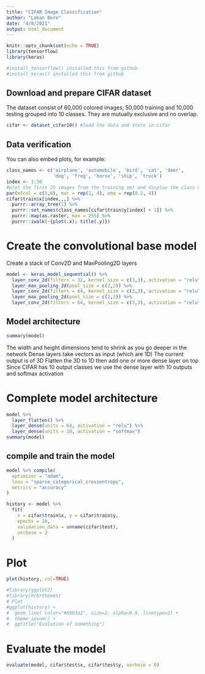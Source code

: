 ```yaml
---
title: "CIFAR Image Classification"
author: "Laban Bore"
date: "4/8/2021"
output: html_document
---
```


```r
knitr::opts_chunk$set(echo = TRUE)
library(tensorflow)
library(keras)

#install_tensorflow() installed this from github
#install_keras() installed this from github
```

## Download and prepare CIFAR dataset

The dataset consist of 60,000 colored images; 50,000 training and 10,000 testing grouped into 10 classes. They are mutually exclusive and no overlap.


```r
cifar <- dataset_cifar10() #load the data and store in cifar
```

## Data verification

You can also embed plots, for example:

```r
class_names <- c('airplane', 'automobile', 'bird', 'cat', 'deer',
                 'dog', 'frog', 'horse', 'ship', 'truck')
index <- 1:30
#plot the first 25 images from the training set and display the class name below each image.
par(mfcol = c(5,6), mar = rep(1, 4), oma = rep(0.2, 4))
cifar$train$x[index,,,] %>% 
  purrr::array_tree(1) %>%
  purrr::set_names(class_names[cifar$train$y[index] + 1]) %>% 
  purrr::map(as.raster, max = 255) %>%
  purrr::iwalk(~{plot(.x); title(.y)})
```

# Create the convolutional base model
Create a stack of Conv2D and MaxPooling2D layers

```r
model <- keras_model_sequential() %>% 
  layer_conv_2d(filters = 32, kernel_size = c(3,3), activation = "relu", input_shape = c(32,32,3)) %>% 
  layer_max_pooling_2d(pool_size = c(2,2)) %>% 
  layer_conv_2d(filters = 64, kernel_size = c(3,3), activation = "relu") %>% 
  layer_max_pooling_2d(pool_size = c(2,2)) %>% 
  layer_conv_2d(filters = 64, kernel_size = c(3,3), activation = "relu")

```

## Model architecture

```r
summary(model)
```

The width and height dimensions tend to shrink as you go deeper in the network
Dense layers take vectors as input (which are 1D)
The current output is of 3D
Flatten the 3D to 1D then add one or more dense layer on top
Since CIFAR has 10 output classes we use the dense layer with 10 outputs and softmax activation

# Complete model architecture

```r
model %>% 
  layer_flatten() %>% 
  layer_dense(units = 64, activation = "relu") %>% 
  layer_dense(units = 10, activation = "softmax")
summary(model)
```

## compile and train the model

```r
model %>% compile(
  optimizer = "adam",
  loss = "sparse_categorical_crossentropy",
  metrics = "accuracy"
)

history <- model %>% 
  fit(
    x = cifar$train$x, y = cifar$train$y,
    epochs = 10,
    validation_data = unname(cifar$test),
    verbose = 2
  )
```

# Plot

```r
plot(history, col=TRUE)

#library(ggplot2)
#library(hrbrthemes)
# Plot
#ggplot(history) +
#  geom_line( color="#69b3a2", size=2, alpha=0.9, linetype=2) +
#  theme_ipsum() +
#  ggtitle("Evolution of something")

```

# Evaluate the model
```r
evaluate(model, cifar$test$x, cifar$test$y, verbose = 0)
```


